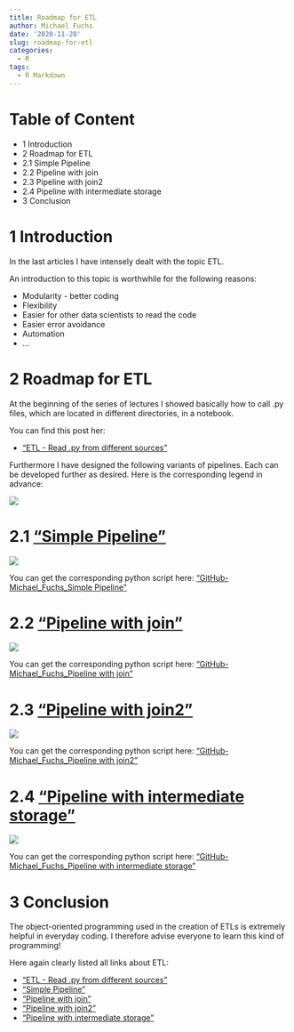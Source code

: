```yaml
---
title: Roadmap for ETL
author: Michael Fuchs
date: '2020-11-28'
slug: roadmap-for-etl
categories:
  - R
tags:
  - R Markdown
---
```



# Table of Content

+ 1 Introduction
+ 2 Roadmap for ETL
+ 2.1 Simple Pipeline
+ 2.2 Pipeline with join
+ 2.3 Pipeline with join2
+ 2.4 Pipeline with intermediate storage
+ 3 Conclusion


# 1 Introduction


In the last articles I have intensely dealt with the topic ETL. 

An introduction to this topic is worthwhile for the following reasons:

+ Modularity - better coding
+ Flexibility
+ Easier for other data scientists to read the code
+ Easier error avoidance
+ Automation
+ ...



# 2 Roadmap for ETL

At the beginning of the series of lectures I showed basically how to call .py files, which are located in different directories, in a notebook. 

You can find this post her:

+ ["ETL - Read .py from different sources"](https://michael-fuchs-python.netlify.app/2020/11/23/etl-read-py-from-different-sources/)

Furthermore I have designed the following variants of pipelines. Each can be developed further as desired. 
Here is the corresponding legend in advance:

![](/post/2020-11-28-roadmap-for-etl_files/Legend.png)


# 2.1 ["Simple Pipeline"](https://michael-fuchs-python.netlify.app/2020/11/24/etl-simple-pipeline/)

![](/post/2020-11-28-roadmap-for-etl_files/SimplePipeline.png)


You can get the corresponding python script here: ["GitHub-Michael_Fuchs_Simple Pipeline"](https://github.com/MFuchs1989/Bdown-Python/tree/master/datasets/ETL/Simple%20Pipeline)

# 2.2 ["Pipeline with join"](https://michael-fuchs-python.netlify.app/2020/11/25/etl-pipeline-with-join/)

![](/post/2020-11-28-roadmap-for-etl_files/PipelineJoin.png)


You can get the corresponding python script here: ["GitHub-Michael_Fuchs_Pipeline with join"](https://github.com/MFuchs1989/Bdown-Python/tree/master/datasets/ETL/Pipeline%20with%20join)

# 2.3 ["Pipeline with join2"](https://michael-fuchs-python.netlify.app/2020/11/26/etl-pipeline-with-join2/)

![](/post/2020-11-28-roadmap-for-etl_files/PipelineJoin2.png)


You can get the corresponding python script here: ["GitHub-Michael_Fuchs_Pipeline with join2"](https://github.com/MFuchs1989/Bdown-Python/tree/master/datasets/ETL/Pipeline%20with%20join2)

# 2.4 ["Pipeline with intermediate storage"](https://michael-fuchs-python.netlify.app/2020/11/27/etl-pipeline-with-intermediate-storage/)

![](/post/2020-11-28-roadmap-for-etl_files/PipelineIntermediateStorage.png)


You can get the corresponding python script here: ["GitHub-Michael_Fuchs_Pipeline with intermediate storage"](https://github.com/MFuchs1989/Bdown-Python/tree/master/datasets/ETL/Pipeline%20with%20intermediate%20storage)


# 3 Conclusion

The object-oriented programming used in the creation of ETLs is extremely helpful in everyday coding. I therefore advise everyone to learn this kind of programming!


Here again clearly listed all links about ETL:

+ ["ETL - Read .py from different sources"](https://michael-fuchs-python.netlify.app/2020/11/23/etl-read-py-from-different-sources/)
+ ["Simple Pipeline"](https://michael-fuchs-python.netlify.app/2020/11/24/etl-simple-pipeline/)
+ ["Pipeline with join"](https://michael-fuchs-python.netlify.app/2020/11/25/etl-pipeline-with-join/)
+ ["Pipeline with join2"](https://michael-fuchs-python.netlify.app/2020/11/26/etl-pipeline-with-join2/)
+ ["Pipeline with intermediate storage"](https://michael-fuchs-python.netlify.app/2020/11/27/etl-pipeline-with-intermediate-storage/)













